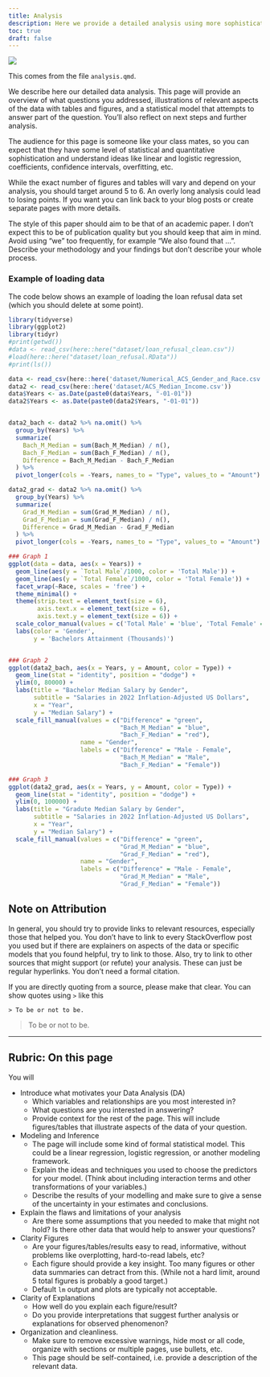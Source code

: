 ```yaml
---
title: Analysis
description: Here we provide a detailed analysis using more sophisticated statistics techniques.
toc: true
draft: false
---
```


![](https://upload.wikimedia.org/wikipedia/commons/7/77/Pebbleswithquarzite.jpg)

This comes from the file `analysis.qmd`.

We describe here our detailed data analysis. This page will provide an overview of what questions you addressed, illustrations of relevant aspects of the data with tables and figures, and a statistical model that attempts to answer part of the question. You'll also reflect on next steps and further analysis.

The audience for this page is someone like your class mates, so you can expect that they have some level of statistical and quantitative sophistication and understand ideas like linear and logistic regression, coefficients, confidence intervals, overfitting, etc.

While the exact number of figures and tables will vary and depend on your analysis, you should target around 5 to 6. An overly long analysis could lead to losing points. If you want you can link back to your blog posts or create separate pages with more details.

The style of this paper should aim to be that of an academic paper. I don't expect this to be of publication quality but you should keep that aim in mind. Avoid using "we" too frequently, for example "We also found that ...". Describe your methodology and your findings but don't describe your whole process.

### Example of loading data

The code below shows an example of loading the loan refusal data set (which you should delete at some point).

```r
library(tidyverse)
library(ggplot2)
library(tidyr)
#print(getwd())
#data <- read_csv(here::here("dataset/loan_refusal_clean.csv"))
#load(here::here("dataset/loan_refusal.RData"))
#print(ls())
```

```r
data <- read_csv(here::here('dataset/Numerical_ACS_Gender_and_Race.csv'))
data2 <- read_csv(here::here('dataset/ACS_Median_Income.csv'))
data$Years <- as.Date(paste0(data$Years, "-01-01"))
data2$Years <- as.Date(paste0(data2$Years, "-01-01"))


data2_bach <- data2 %>% na.omit() %>% 
  group_by(Years) %>%
  summarize(
    Bach_M_Median = sum(Bach_M_Median) / n(),
    Bach_F_Median = sum(Bach_F_Median) / n(),
    Difference = Bach_M_Median - Bach_F_Median
  ) %>% 
  pivot_longer(cols = -Years, names_to = "Type", values_to = "Amount")

data2_grad <- data2 %>% na.omit() %>% 
  group_by(Years) %>%
  summarize(
    Grad_M_Median = sum(Grad_M_Median) / n(),
    Grad_F_Median = sum(Grad_F_Median) / n(),
    Difference = Grad_M_Median - Grad_F_Median
  ) %>% 
  pivot_longer(cols = -Years, names_to = "Type", values_to = "Amount")

### Graph 1 
ggplot(data = data, aes(x = Years)) + 
  geom_line(aes(y = `Total Male`/1000, color = 'Total Male')) +
  geom_line(aes(y = `Total Female`/1000, color = 'Total Female')) +
  facet_wrap(~Race, scales = 'free') +
  theme_minimal() +
  theme(strip.text = element_text(size = 6),
        axis.text.x = element_text(size = 6),  
        axis.text.y = element_text(size = 6)) +
  scale_color_manual(values = c('Total Male' = 'blue', 'Total Female' = 'red')) +
  labs(color = 'Gender',
       y = 'Bachelors Attainment (Thousands)')


### Graph 2
ggplot(data2_bach, aes(x = Years, y = Amount, color = Type)) +
  geom_line(stat = "identity", position = "dodge") +
  ylim(0, 80000) +
  labs(title = "Bachelor Median Salary by Gender",
       subtitle = "Salaries in 2022 Inflation-Adjusted US Dollars",
       x = "Year",
       y = "Median Salary") +
  scale_fill_manual(values = c("Difference" = "green", 
                               "Bach_M_Median" = "blue", 
                               "Bach_F_Median" = "red"),
                    name = "Gender",
                    labels = c("Difference" = "Male - Female",
                               "Bach_M_Median" = "Male",
                               "Bach_F_Median" = "Female"))

### Graph 3
ggplot(data2_grad, aes(x = Years, y = Amount, color = Type)) +
  geom_line(stat = "identity", position = "dodge") +
  ylim(0, 100000) +
  labs(title = "Gradute Median Salary by Gender",
       subtitle = "Salaries in 2022 Inflation-Adjusted US Dollars",
       x = "Year",
       y = "Median Salary") +
  scale_fill_manual(values = c("Difference" = "green", 
                               "Grad_M_Median" = "blue", 
                               "Grad_F_Median" = "red"),
                    name = "Gender",
                    labels = c("Difference" = "Male - Female",
                               "Grad_M_Median" = "Male",
                               "Grad_F_Median" = "Female"))


```
## Note on Attribution

In general, you should try to provide links to relevant resources, especially those that helped you. You don't have to link to every StackOverflow post you used but if there are explainers on aspects of the data or specific models that you found helpful, try to link to those. Also, try to link to other sources that might support (or refute) your analysis. These can just be regular hyperlinks. You don't need a formal citation.

If you are directly quoting from a source, please make that clear. You can show quotes using `>` like this

```         
> To be or not to be.
```

> To be or not to be.

------------------------------------------------------------------------

## Rubric: On this page

You will

-   Introduce what motivates your Data Analysis (DA)
    -   Which variables and relationships are you most interested in?
    -   What questions are you interested in answering?
    -   Provide context for the rest of the page. This will include figures/tables that illustrate aspects of the data of your question.
-   Modeling and Inference
    -   The page will include some kind of formal statistical model. This could be a linear regression, logistic regression, or another modeling framework.
    -   Explain the ideas and techniques you used to choose the predictors for your model. (Think about including interaction terms and other transformations of your variables.)
    -   Describe the results of your modelling and make sure to give a sense of the uncertainty in your estimates and conclusions.
-   Explain the flaws and limitations of your analysis
    -   Are there some assumptions that you needed to make that might not hold? Is there other data that would help to answer your questions?
-   Clarity Figures
    -   Are your figures/tables/results easy to read, informative, without problems like overplotting, hard-to-read labels, etc?
    -   Each figure should provide a key insight. Too many figures or other data summaries can detract from this. (While not a hard limit, around 5 total figures is probably a good target.)
    -   Default `lm` output and plots are typically not acceptable.
-   Clarity of Explanations
    -   How well do you explain each figure/result?
    -   Do you provide interpretations that suggest further analysis or explanations for observed phenomenon?
-   Organization and cleanliness.
    -   Make sure to remove excessive warnings, hide most or all code, organize with sections or multiple pages, use bullets, etc.
    -   This page should be self-contained, i.e. provide a description of the relevant data.
